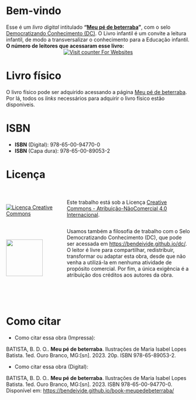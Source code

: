 # Bem-vindo {.unnumbered}

Esse é um *livro digital* intitulado __"[Meu pé de beterraba]()"__, com o selo [Democratizando Conhecimento (DC)](https://bendeivide.github.io/dc/). O Livro infantil é um convite a leitura infantil, de modo a transversalizar o conhecimento para a Educação infantil. 
</br>
**O número de leitores  que acessaram esse livro:**
</br>
<center>
<a href="https://www.hitwebcounter.com" target="_blank">
<img src="https://hitwebcounter.com/counter/counter.php?page=11465119&style=0001&nbdigits=5&type=page&initCount=0" title="Counter Widget" Alt="Visit counter For Websites"   border="0" /></a>                          
</center>       

# Livro físico {.unnumbered}

<!-- - [Shopee](https://shopee.com.br/product/880978340/14993816937/){target="_blank"} -->
<!-- - [Mercado livre](https://produto.mercadolivre.com.br/MLB-2844606023-livro-pelos-caminhos-de-ciriegola-capa-triplex-brilhosa-impresso-interna-preto-e-branco-_JM){target="_blank"} -->
<!-- - [Amazon](https://www.amazon.com/-/pt/dp/650035611X/ref=sr_1_1?qid=1652557080&refinements=p_27%3ABen+D%C3%AAivide+de+Oliveira+Batista&s=books&sr=1-1&text=Ben+D%C3%AAivide+de+Oliveira+Batista){target="_blank"} -->

O livro físico pode ser adquirido acessando a página [Meu pé de beterraba](https://bendeivide.github.io/books/meupedebeterraba). Por lá, todos os *links* necessários para adquirir o livro físico estão disponiveis.



# ISBN {.unnumbered}

- __ISBN__ (Digital): 978-65-00-94770-0
- __ISBN__ (Capa dura): 978-65-00-89053-2



# Licença {.unnumbered}

:::: {.columns}

::: {.column width="30%" .v-center-container}

</br>

<a rel="license" href="http://creativecommons.org/licenses/by-nc/4.0/"><img alt="Licença Creative Commons" style="border-width:0" src="https://i.creativecommons.org/l/by-nc/4.0/88x31.png" />


:::

::: {.column width="70%"}

</a><br />Este trabalho está sob a Licença <a rel="license" href="http://creativecommons.org/licenses/by-nc/4.0/">Creative Commons - Atribuição-NãoComercial 4.0 Internacional</a>.

:::

::::


:::: {.columns}

::: {.column width="30%" .v-center-container}

</br>

<a href="https://bendeivide.github.io/dc/"><img src="SeloDC-preto.png" align="left" width="100" /></a>

:::

::: {.column width="70%"}

Usamos também a filosofia de trabalho com o Selo Democratizando Conhecimento (DC), que pode ser acessada em <https://bendeivide.github.io/dc/>. O leitor é livre para compartilhar, redistribuir, transformar ou adaptar esta obra, desde que não venha a utilizá-la em nenhuma atividade de propósito comercial. Por fim, a única exigência é a atribuição dos créditos aos autores da obra.

:::

::::



</br>
</br>

# Como citar {.unnumbered}

- Como citar essa obra (Impressa):

BATISTA, B. D. O.. __Meu pé de beterraba__. Ilustrações de Maria Isabel Lopes Batista. 1ed. Ouro Branco, MG:[sn]. 2023. 20p. ISBN 978-65-89053-2.

- Como citar essa obra (Digital):

BATISTA, B. D. O.. __Meu pé de beterraba__. Ilustrações de Maria Isabel Lopes Batista. 1ed. Ouro Branco, MG:[sn]. 2023. ISBN 978-65-00-94770-0. Disponível em: <https://bendeivide.github.io/book-meupedebeterraba/>



